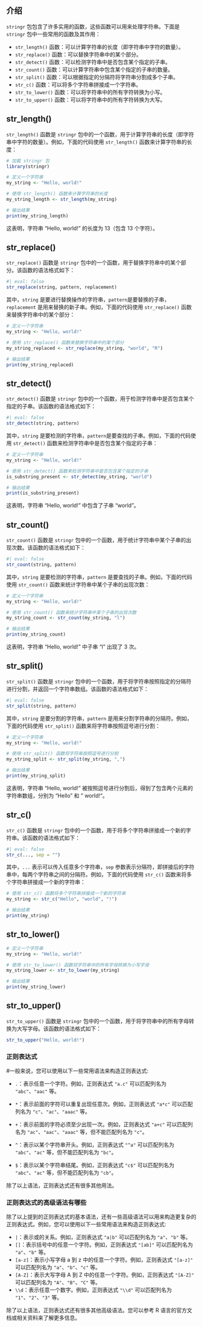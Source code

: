 ## 介绍

`stringr` 包包含了许多实用的函数，这些函数可以用来处理字符串。下面是 `stringr` 包中一些常用的函数及其作用：

-   `str_length()` 函数：可以计算字符串的长度（即字符串中字符的数量）。
-   `str_replace()` 函数：可以替换字符串中的某个部分。
-   `str_detect()` 函数：可以检测字符串中是否包含某个指定的子串。
-   `str_count()` 函数：可以计算字符串中包含某个指定的子串的数量。
-   `str_split()` 函数：可以根据指定的分隔符将字符串分割成多个子串。
-   `str_c()` 函数：可以将多个字符串拼接成一个字符串。
-   `str_to_lower()` 函数：可以将字符串中的所有字符转换为小写。
-   `str_to_upper()` 函数：可以将字符串中的所有字符转换为大写。

## str_length()

`str_length()` 函数是 `stringr` 包中的一个函数，用于计算字符串的长度（即字符串中字符的数量）。例如，下面的代码使用 `str_length()` 函数来计算字符串的长度：

```r
# 加载 stringr 包
library(stringr)
```

```r
# 定义一个字符串
my_string <- "Hello, world!"

# 使用 str_length() 函数来计算字符串的长度
my_string_length <- str_length(my_string)

# 输出结果
print(my_string_length)
```

这表明，字符串 "Hello, world!" 的长度为 13（包含 13 个字符）。

## str_replace()

`str_replace()` 函数是 `stringr` 包中的一个函数，用于替换字符串中的某个部分。该函数的语法格式如下：

```r
#| eval: false
str_replace(string, pattern, replacement)
```

其中，`string` 是要进行替换操作的字符串，`pattern`是要替换的子串，`replacement` 是用来替换的新子串。例如，下面的代码使用 `str_replace()` 函数来替换字符串中的某个部分：

```r
# 定义一个字符串
my_string <- "Hello, world!"

# 使用 str_replace() 函数来替换字符串中的某个部分
my_string_replaced <- str_replace(my_string, "world", "R")

# 输出结果
print(my_string_replaced)
```

## str_detect()

`str_detect()` 函数是 `stringr` 包中的一个函数，用于检测字符串中是否包含某个指定的子串。该函数的语法格式如下：

```r
#| eval: false
str_detect(string, pattern)
```

其中，`string` 是要检测的字符串，`pattern`是要查找的子串。例如，下面的代码使用 `str_detect()` 函数来检测字符串中是否包含某个指定的子串：

```r
# 定义一个字符串
my_string <- "Hello, world!"

# 使用 str_detect() 函数来检测字符串中是否包含某个指定的子串
is_substring_present <- str_detect(my_string, "world")

# 输出结果
print(is_substring_present)
```

这表明，字符串 "Hello, world!" 中包含了子串 "world"。

## str_count()

`str_count()` 函数是 `stringr` 包中的一个函数，用于统计字符串中某个子串的出现次数。该函数的语法格式如下：

```r
#| eval: false
str_count(string, pattern)
```

其中，`string` 是要检测的字符串，`pattern` 是要查找的子串。例如，下面的代码使用 `str_count()` 函数来统计字符串中某个子串的出现次数：

```r
# 定义一个字符串
my_string <- "Hello, world!"

# 使用 str_count() 函数来统计字符串中某个子串的出现次数
my_string_count <- str_count(my_string, "l")

# 输出结果
print(my_string_count)
```

这表明，字符串 "Hello, world!" 中子串 "l" 出现了 3 次。

## str_split()

`str_split()` 函数是 `stringr` 包中的一个函数，用于将字符串按照指定的分隔符进行分割，并返回一个字符串数组。该函数的语法格式如下：

```r
#| eval: false
str_split(string, pattern)
```

其中，`string` 是要分割的字符串，`pattern` 是用来分割字符串的分隔符。例如，下面的代码使用 `str_split()` 函数来将字符串按照逗号进行分割：

```r
# 定义一个字符串
my_string <- "Hello, world!"

# 使用 str_split() 函数将字符串按照逗号进行分割
my_string_split <- str_split(my_string, ",")

# 输出结果
print(my_string_split)
```

这表明，字符串 "Hello, world!" 被按照逗号进行分割后，得到了包含两个元素的字符串数组，分别为 "Hello" 和 " world!"。

## str_c()

`str_c()` 函数是 `stringr` 包中的一个函数，用于将多个字符串拼接成一个新的字符串。该函数的语法格式如下：

```r
#| eval: false
str_c(..., sep = "")
```

其中，`...` 表示可以传入任意多个字符串，`sep` 参数表示分隔符，即拼接后的字符串中，每两个字符串之间的分隔符。例如，下面的代码使用 `str_c()` 函数来将多个字符串拼接成一个新的字符串：

```r
# 使用 str_c() 函数将多个字符串拼接成一个新的字符串
my_string <- str_c("Hello", "world", "!")

# 输出结果
print(my_string)
```

## str_to_lower()

```r
# 定义一个字符串
my_string <- "Hello, world!"

# 使用 str_to_lower() 函数将字符串中的所有字母转换为小写字母
my_string_lower <- str_to_lower(my_string)

# 输出结果
print(my_string_lower)
```

## str_to_upper()

`str_to_upper()` 函数是 `stringr` 包中的一个函数，用于将字符串中的所有字母转换为大写字母。该函数的语法格式如下：

```r
str_to_upper("Hello, world!")
```

### 正则表达式

#一般来说，您可以使用以下一些常用语法来构造正则表达式:

-   `.`：表示任意一个字符。例如，正则表达式 `"a.c"` 可以匹配列名为 `"abc"`、`"aac"` 等。

-   `*`：表示前面的字符可以重复出现任意次。例如，正则表达式 `"a*c"` 可以匹配列名为 `"c"`、`"ac"`、`"aaac"` 等。

-   `+`：表示前面的字符必须至少出现一次。例如，正则表达式 `"a+c"` 可以匹配列名为 `"ac"`、`"aac"`、`"aaac"` 等，但不能匹配列名为 `"c"`。

-   `^`：表示以某个字符串开头。例如，正则表达式 `"^a"` 可以匹配列名为 `"abc"`、`"ac"` 等，但不能匹配列名为 `"bc"`。

-   `$`：表示以某个字符串结尾。例如，正则表达式 `"c$"` 可以匹配列名为 `"abc"`、`"ac"` 等，但不能匹配列名为 `"cb"`。

除了以上语法，正则表达式还有很多其他用法。

### 正则表达式的高级语法有哪些

除了以上提到的正则表达式的基本语法，还有一些高级语法可以用来构造更复杂的正则表达式。例如，您可以使用以下一些常用语法来构造正则表达式:

-   `|`：表示或的关系。例如，正则表达式 `"a|b"` 可以匹配列名为 `"a"`、`"b"` 等。
-   `[]`：表示括号中的任意一个字符。例如，正则表达式 `"[ab]"` 可以匹配列名为 `"a"`、`"b"` 等。
-   `[a-z]`：表示小写字母 a 到 z 中的任意一个字符。例如，正则表达式 `"[a-z]"` 可以匹配列名为 `"a"`、`"b"`、`"c"` 等。
-   `[A-Z]`：表示大写字母 A 到 Z 中的任意一个字符。例如，正则表达式 `"[A-Z]"` 可以匹配列名为 `"A"`、`"B"`、`"C"` 等。
-   `\\d`：表示任意一个数字。例如，正则表达式 `"\\d"` 可以匹配列名为 `"1"`、`"2"`、`"3"` 等。

除了以上语法，正则表达式还有很多其他高级语法。您可以参考 R 语言的官方文档或相关资料来了解更多信息。
